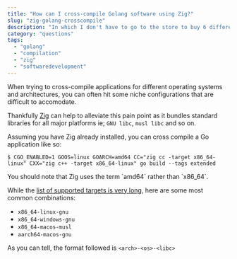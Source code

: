 ```yaml
---
title: "How can I cross-compile Golang software using Zig?"
slug: "zig-golang-crosscompile"
description: "In which I don't have to go to the store to buy 6 different laptops"
category: "questions"
tags:
  - "golang"
  - "compilation"
  - "zig"
  - "softwaredevelopment"
---
```



When trying to cross-compile applications for different operating systems and architectures, you can often hit some niche configurations that are difficult to accomodate.

Thankfully [Zig](https://ziglang.org/) can help to alleviate this pain point as it bundles standard libraries for all major platforms ie; `GNU libc`, `musl libc` and so on.

Assuming you have Zig already installed, you can cross compile a Go application like so:

```console
$ CGO_ENABLED=1 GOOS=linux GOARCH=amd64 CC="zig cc -target x86_64-linux" CXX="zig c++ -target x86_64-linux" go build --tags extended
```

<Notice emoji="🏏" title="There are some custom names at play here">
You should note that Zig uses the term `amd64` rather than `x86_64`.
</Notice>

While the [list of supported targets is very long](https://ziglang.org/documentation/master/#Targets), here are some most common combinations:

- `x86_64-linux-gnu`
- `x86_64-windows-gnu`
- `x86_64-macos-musl`
- `aarch64-macos-gnu`

As you can tell, the format followed is `<arch>-<os>-<libc>`